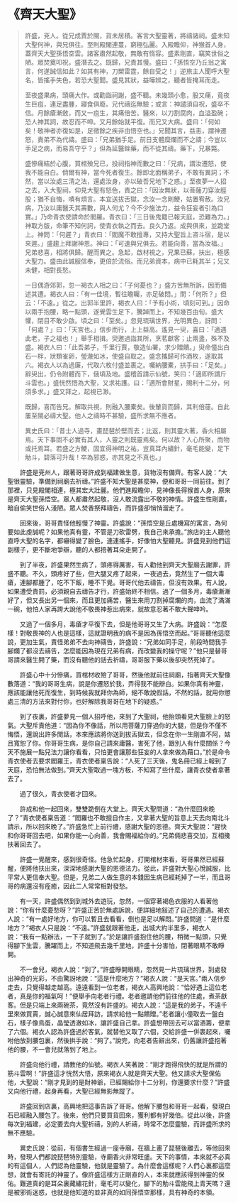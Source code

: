 # 《齊天大聖》

> 許盛，兗人。從兄成賈於閩，貨未居積。客言大聖靈著，將禱諸祠。盛未知大聖何神，與兄俱往。至則殿閣連蔓，窮極弘麗。入殿瞻仰，神猴首人身，蓋齊天大聖孫悟空雲。諸客肅然起敬，無敢有惰容。盛素剛直，竊笑世俗之陋。眾焚奠叩祝，盛潛去之。既歸，兄責其慢。盛曰：「孫悟空乃丘翁之寓言，何遂誠信如此？如其有神，刀槊雷霆，餘自受之！」逆旅主人聞呼大聖名，皆搖手失色，若恐大聖聞。盛見其狀，益嘩辨之，聽者皆掩耳而走。
>
> 至夜盛果病，頭痛大作。或勸詣祠謝，盛不聽。未幾頭小愈，股又痛，竟夜生巨疽，連足盡腫，寢食俱廢。兄代禱迄無驗；或言：神譴須自祝，盛卒不信。月餘瘡漸斂，而又一疽生，其痛倍苦。醫來，以刀割腐肉，血溢盈碗；恐人神其詞，故忍而不呻。又月餘始就平復。而兄又大病。盛曰：「何如矣！敬神者亦復如是，足徵餘之疾非由悟空也。」兄聞其言，益恚，謂神遷怒，責弟不為代禱。盛曰：「兄弟猶手足。前日支體糜爛而不之禱；今豈以手足之病，而易吾守乎？」但為延醫銼藥，而不從其禱。藥下，兄暴斃。
>
> 盛慘痛結於心腹，買棺殮兄已，投祠指神而數之曰：「兄病，謂汝遷怒，使我不能自白。倘爾有神，當今死者復生。餘即北面稱弟子，不敢有異詞；不然，當以汝處三清之法，還處汝身，亦以破吾兄地下之惑。」至夜夢一人招之去，入大聖祠，仰見大聖有怒色，責之曰：「因汝無狀，以菩薩刀穿汝脛股；猶不自悔，嘖有煩言。本宜送拔舌獄，念汝一念剛鯁，姑置宥赦。汝兄病，乃汝以庸醫夭其壽數，與人何尤？今不少施法力，益令狂妄者引為口實。」乃命青衣使請命於閻羅。青衣曰：「三日後鬼籍已報天庭，恐難為力。」神取方版，命筆不知何詞，使青衣執之而去。良久乃返。成與俱來，並跪堂上。神問：「何遲？」青衣曰：「閻魔不敢擅專，又持大聖旨上咨斗宿，是以來遲。」盛趨上拜謝神恩。神曰：「可速與兄俱去。若能向善，當為汝福。」兄弟悲喜，相將俱歸。醒而異之。急起，啟材視之，兄果已蘇，扶出，極感大聖力。盛由此誠服信奉，更倍於流俗。而兄弟資本，病中已耗其半；兄又未健，相對長愁。
>
> 一日偶游郊郭，忽一褐衣人相之曰：「子何憂也？」盛方苦無所訴，因而備述其遭。褐衣人曰：「有一佳境，暫往瞻矚，亦足破悶。」問：「何所？」但云：「不遠。」從之。出郭半里許，褐衣人曰：「予有小術，頃刻可到。」因命以兩手抱腰，略一點頭，遂覺雲生足下，騰踔而上，不知幾百由旬。盛大懼，閉目不敢少啟。頃之曰：「至矣。」忽見琉璃世界，光明異色，訝問：「何處？」曰：「天宮也。」信步而行，上上益高。遙見一臾，喜曰：「適遇此老，子之福也！」舉手相揖。臾邀過詣其所，烹茗獻客；止兩盞，殊不及盛。褐衣人曰：「此吾弟子，千里行賈，敬造仙署，求少贈饋。」臾命僮出白石一柈，狀類雀卵，瑩澈如冰，使盛自取之。盛念攜歸可作酒枚，遂取其六。褐衣人以為過廉，代取六枚付盛並裹之。囑納腰橐，拱手曰：「足矣。」辭臾出，仍令附體而下，俄頃及地。盛稽首請示仙號，笑曰：「適即所謂斤斗雲也。」盛恍然悟為大聖，又求祐護。曰：「適所會財星，賜利十二分，何須多求。」盛又拜之，起視已渺。
>
> 既歸，喜而告兄。解取共視，則融入腰橐矣。後輦貨而歸，其利倍蓰。自此屢至閩必禱大聖。他人之禱時不甚驗，盛所求無不應者。
>
> 異史氏曰：「昔士人過寺，畫琵琶於壁而去；比返，則其靈大著，香火相屬焉。天下事固不必實有其人，人靈之則既靈焉矣。何以故？人心所聚，而物或托焉耳。若盛之方鯁，固宜得神明之祐，豈真耳內繡針，毫毛能變，足下觔斗，碧落可升哉！卒為邪惑，亦其見之不真也。」

&emsp;&emsp;許盛是兗州人，跟著哥哥許成到福建做生意，貨物沒有備齊。有客人說：“大聖很靈驗，準備到祠廟去祈禱。”許盛不知大聖是甚麼神，便和哥哥一同前往。到了那裡，只見殿閣相連，極其宏大壯麗。他們進殿瞻仰，見神像長得猴首人身，原來是齊天大聖孫悟空。眾人都肅然起敬，沒人敢流露出不敬的神情。許盛生性剛直，暗自偷笑世俗人淺陋。眾人焚香祭拜禱告，而許盛卻悄悄溜走了。

&emsp;&emsp;回來後，哥哥責怪他輕慢了神靈。許盛說：“孫悟空是丘處機寫的寓言，為何要如此虔誠呢？如果他真有靈，不管是刀砍雷劈，我自己來承擔。”旅店的主人聽他直呼大聖的名字，都嚇得變了臉色，連連搖手，好像怕大聖聽見。許盛見到他們這副樣子，更不斷地爭辯，聽的人都捂著耳朵走開了。

&emsp;&emsp;到了半夜，許盛果然生病了，頭疼得厲害，有人勸他到齊天大聖廟去謝罪，許盛不聽。不久，頭疼好了些，但大腿又疼了起來，一夜過去，竟然生了一個大毒瘡，連腳都腫了，吃不下飯，睡不下覺。哥哥代他去禱告，但沒有效果。有人說，如果遭受責罰，必須親自去禱告才行，許盛始終不相信。過了一個多月，毒瘡漸漸好了，但又長出另一個來，而且更加痛苦，醫生來用刀割掉腐爛的肉，血流了滿滿一碗，他怕人家再誇大說他不敬畏神惹出病來，就故意忍著不敢大聲呻吟。

&emsp;&emsp;又過了一個多月，毒瘡才平復下去，但是他哥哥又生了大病。許盛說：“怎麼樣！對敬畏神的人也是這樣，這就證明我的病不是因為孫悟空而起。”哥哥聽他這麼說，更加生氣，責怪弟弟不去向神禱告，許盛說：“兄弟如同手足，前段時間我手腳爛了都沒去禱告，怎麼能因為現在兄弟有病，而改變我的操守呢？”他只是替哥哥請來醫生開了藥，而沒有聽他的話去祈禱，哥哥服下藥以後卻突然死掉了。

&emsp;&emsp;許盛心中十分慘痛，買棺材收殮了哥哥，然後他就前往祠廟，指著齊天大聖像數落道：“我的哥哥生病，說是你遷怒於我，弄得我不能辯白。如果你真有神靈，應該能讓他死而復生，到時候我就拜你為師，絕不敢說假話，不然的話，就用你懲處三清的方法來對付你，也好解除我哥哥在地下的疑惑。”

&emsp;&emsp;到了夜裏，許盛夢見一個人招呼他，來到了大聖祠，他抬頭看見大聖臉上的怒氣。大聖斥責他道：“因為你不像話，所以用菩薩刀穿過你的大腿，但是你不僅不悔悟，還說出許多閒話，本來應該將你送到拔舌獄去，但念在你一生剛直不阿，姑且寬恕了你。你哥哥生病，是你自己請來庸醫，害死了他，跟別人有什麼關係？今天不施展一點兒法力讓你看看，只怕更會讓那些狂妄的人拿來做為藉口。”於是命令青衣使者去要求閻羅王，青衣使者稟告說：“人死了三天後，鬼名冊已經上報到了天庭，恐怕無法做到。”齊天大聖取過一塊方板，不知寫了些什麼，讓青衣使者拿著去了。

&emsp;&emsp;過了很久，青衣使者才回來。

&emsp;&emsp;許成和他一起回來，雙雙跪倒在大堂上。齊天大聖問道：“為什麼回來晚了？”青衣使者稟告道：“閻羅也不敢擅自作主，又拿著大聖的旨意上天去向南北斗請示，所以回來晚了。”許盛急忙上前行禮，感謝大聖的恩德。齊天大聖說：“趕快和你哥哥回去吧，如果你能一心向善，我會賜福給你的。”兄弟倆悲喜交加，互相攙扶著回去了。

&emsp;&emsp;許盛一覺醒來，感到很奇怪。他急忙起身，打開棺材來看，哥哥果然已經蘇醒，便將他扶出來，深深地感謝大聖的恩德法力。從此，許盛對大聖心悅誠服，比平常人更信奉大聖。但是，兄弟二人做生意的本錢因生病已經耗掉了一半，而且哥哥的病還沒有痊癒，因此二人常常相對發愁。

&emsp;&emsp;有一天，許盛偶然到到城外去遊玩，忽然，一個穿著褐色衣服的人看著他說：“你有什麼憂愁呀？”許盛正苦於無處訴說，便詳細地敍述了自己的遭遇。褐衣人說：“有一處好地方，你可以暫且去看看，倒也是足以解悶。”許盛問道：“是什麼地方？”褐衣人只是說：“不遠。”許盛就跟著他走，出城大約半里多，褐衣人說：“我有一點辦法，一下子就到了。”於是讓許盛抱住他的腰，稍微一點頭，只覺得腳下生雲，騰躍而上，不知道飛去幾千里地，許盛十分害怕，閉著眼睛不敢睜開。

&emsp;&emsp;不一會兒，褐衣人說：“到了。”許盛睜開眼睛，忽然見一片琉璃世界，到處發出神奇的光彩，不由驚訝地說：“這是什麼地方？”褐衣人說：“是天宮。”兩人信步走去，只覺得越走越高。遠遠看到一位老者，褐衣人高興地說：“恰好遇上這位老者，真是你的福氣呵！”便舉手向老者行禮。老者邀請他們前往他的住處，煮茶獻客。但是只端上來兩碗茶，竟然沒有許盛的。褐衣人說：“這是我的弟子，不遠千里來做買賣，誠心誠意來仙居拜訪，請求給他一點饋贈。”老者讓小僮取去一盤白石，樣子像鳥蛋，晶瑩透澈如冰，讓許盛自己拿。許盛想帶回去可以當酒籌，便拿了六個。褐衣人認為許盛過於客氣，就替他又取了六個，交給許盛一併裹起來，囑咐他放到腰包裏，然後拱手說：“夠了。”說完，向老者告辭出來，仍舊讓許盛抱著他的腰，不一會兒就落到了地上。

&emsp;&emsp;許盛向他行禮，請教他的仙號。褐衣人笑著說：“剛才跑得飛快的就是所謂的筋斗雲啊！”許盛這才恍然大悟，原來褐衣人就是齊天大聖。他又請求大聖保佑他，大聖說：“剛才見到的是財神爺，已經賜給你十二分利，你還要求什麼？”許盛又向他行禮，起身再看，大聖已經無影無蹤了。

&emsp;&emsp;許盛回到店裏，高興地把這事告訴了哥哥。他解下腰包和哥哥一起看，發現白石已經融入腰包了。後來，他們只要買貨回來，獲利都有好幾倍。從此以後，許盛每次到福建，必定要去向大聖祈禱，別的人祈禱，時常不怎麼靈驗，而許盛所求的無不應驗。

&emsp;&emsp;異史氏說：從前，有個書生經過一座寺廟，在牆上畫了琵琶後離去，等他回來時，發現人們都說琵琶特別靈驗，寺廟香火非常旺盛。天下的事情，本來就不必真的有這個人，人們認為他靈驗，他就是靈驗了。為什麼會這樣呢？人們心裏都這麼想，就會有寄託的神靈了。像許盛這樣方正剛直的人，本來就應該得到神靈的保佑。難道真的是耳朵裏藏繡花針，毫毛可以變化，腳下的觔斗雲能飛上青天嗎？還是被邪術迷惑，也就是他知道的並非真的如同孫悟空那樣，具有神奇的本領。
